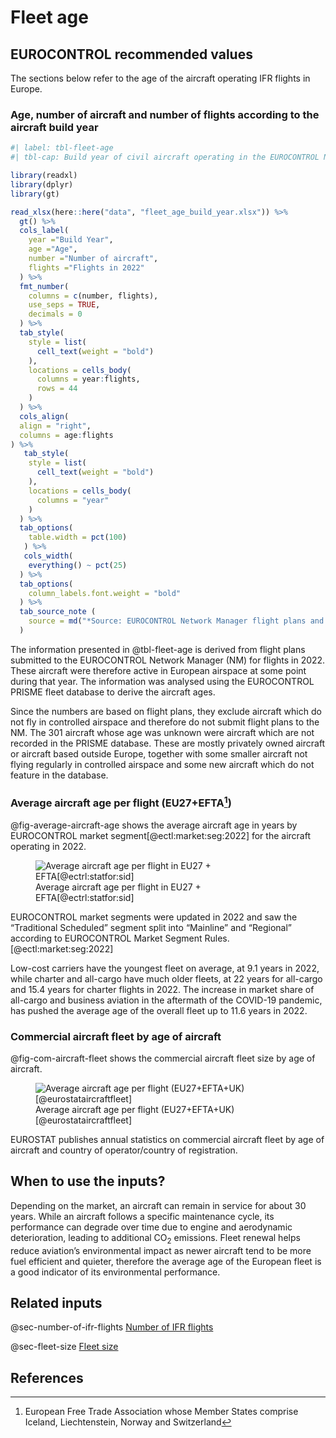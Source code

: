 # Fleet age {#sec-fleet-age}

##	EUROCONTROL recommended values

The sections below refer to the age of the aircraft operating IFR flights in Europe.

### Age, number of aircraft and number of flights according to the aircraft build year

```r
#| label: tbl-fleet-age 
#| tbl-cap: Build year of civil aircraft operating in the EUROCONTROL Network Manager airspace in Europe in 2022

library(readxl)
library(dplyr)
library(gt)

read_xlsx(here::here("data", "fleet_age_build_year.xlsx")) %>% 
  gt() %>% 
  cols_label(
    year ="Build Year",
    age ="Age",
    number ="Number of aircraft",
    flights ="Flights in 2022"
  ) %>% 
  fmt_number(
    columns = c(number, flights),
    use_seps = TRUE,
    decimals = 0
  ) %>% 
  tab_style(
    style = list(
      cell_text(weight = "bold")
    ),
    locations = cells_body(
      columns = year:flights,
      rows = 44
    )
  ) %>% 
  cols_align(
  align = "right",
  columns = age:flights
) %>% 
   tab_style(
    style = list(
      cell_text(weight = "bold")
    ),
    locations = cells_body(
      columns = "year"
    )
  ) %>% 
  tab_options(
    table.width = pct(100)
   ) %>% 
   cols_width(
    everything() ~ pct(25)
  ) %>% 
  tab_options(
    column_labels.font.weight = "bold"
  ) %>% 
  tab_source_note (
    source = md("*Source: EUROCONTROL Network Manager flight plans and PRISME fleet data, March 2023*")
  )
```

The information presented in @tbl-fleet-age is derived from flight plans submitted to the EUROCONTROL Network Manager (NM) for flights in 2022. These aircraft were therefore active in European airspace at some point during that year. The information was analysed using the EUROCONTROL PRISME fleet database to derive the aircraft ages.

Since the numbers are based on flight plans, they exclude aircraft which do not fly in controlled airspace and therefore do not submit flight plans to the NM. The 301 aircraft whose age was unknown were aircraft which are not recorded in the PRISME database. These are mostly privately owned aircraft or aircraft based outside Europe, together with some smaller aircraft not flying regularly in controlled airspace and some new aircraft which do not feature in the database.

### Average aircraft age per flight (EU27+EFTA^[European Free Trade Association whose Member States comprise Iceland, Liechtenstein, Norway and Switzerland]) 

@fig-average-aircraft-age shows the average aircraft age in years by EUROCONTROL market segment[@ectl:market:seg:2022] for the aircraft operating in 2022.
 
![Average aircraft age per flight in EU27 + EFTA[@ectrl:statfor:sid]](../figures/aircraft_age.png){#fig-average-aircraft-age}


:::{.callout-note}
EUROCONTROL market segments were updated in 2022 and saw the “Traditional Scheduled” segment split into “Mainline” and “Regional” according to EUROCONTROL Market Segment Rules.[@ectl:market:seg:2022]
:::

Low-cost carriers have the youngest fleet on average, at 9.1 years in 2022, while charter and all-cargo have much older fleets, at 22 years for all-cargo and 15.4 years for charter flights in 2022. The increase in market share of all-cargo and business aviation in the aftermath of the COVID-19 pandemic, has pushed the average age of the overall fleet up to 11.6 years in 2022.

### Commercial aircraft fleet by age of aircraft

@fig-com-aircraft-fleet shows the commercial aircraft fleet size by age of aircraft.

![Average aircraft age per flight  (EU27+EFTA+UK)[@eurostataircraftfleet]](../figures/aircraft_fleet_age.png){#fig-com-aircraft-fleet}


EUROSTAT publishes annual statistics on commercial aircraft fleet by age of aircraft and country of operator/country of registration.

## When to use the inputs?

Depending on the market, an aircraft can remain in service for about 30 years. While an aircraft follows a specific maintenance cycle, its performance can degrade over time due to engine and aerodynamic deterioration, leading to additional CO~2~ emissions. Fleet renewal helps reduce aviation’s environmental impact as newer aircraft tend to be more fuel efficient and quieter, therefore the average age of the European fleet is a good indicator of its environmental performance.

## Related inputs

@sec-number-of-ifr-flights [Number of IFR flights](#sec-number-of-ifr-flights)

@sec-fleet-size [Fleet size](#sec-fleet-size)

## References